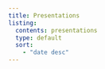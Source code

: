 ```yaml
---
title: Presentations
listing:
  contents: presentations
  type: default
  sort:
    - "date desc"
---
```

